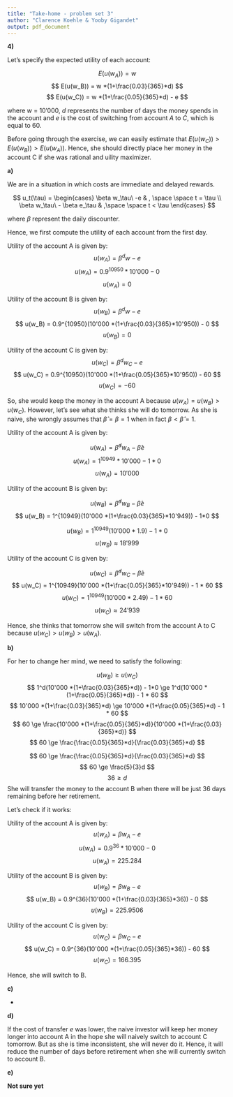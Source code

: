 ```yaml
---
title: "Take-home - problem set 3"
author: "Clarence Koehle & Yooby Gigandet"
output: pdf_document
---
```


**4)**

Let's specify the expected utility of each account:

$$
E(u(w_A)) = w
$$
$$
E(u(w_B)) = w *(1+\frac{0.03}{365}*d)
$$
$$
E(u(w_C)) = w *(1+\frac{0.05}{365}*d) - e
$$

where $w$ = $10'000$, $d$ represents the number of days the money spends in the account and $e$ is the cost of switching from account $A$ to $C$, which is equal to 60.

Before going through the exercise, we can easily estimate that $E(u(w_C)) > E(u(w_B)) > E(u(w_A))$. Hence, she should directly place her money in the account C if she was rational and uility maximizer.

**a)**

We are in a situation in which costs are immediate and delayed rewards. 

$$ 
u_t(\tau) = \begin{cases} \beta w_\tau\ -e  & , \space  \space t = \tau \\ 
\beta w_\tau\ - \beta e_\tau   & ,\space  \space t < \tau  \end{cases}
$$

where $\beta$ represent the daily discounter.

Hence, we first compute the utility of each account from the first day.

Utility of the account A is given by:
$$
u(w_A) = \beta^d w - e
$$
$$
u(w_A) = 0.9^{10950} * 10'000 - 0
$$
$$
u(w_A) = 0
$$

Utility of the account B is given by:
$$
u(w_B) = \beta^d w - e
$$
$$
u(w_B) = 0.9^{10950}(10'000 *(1+\frac{0.03}{365}*10'950)) - 0
$$
$$
u(w_B) = 0
$$

Utility of the account C is given by:
$$
u(w_C) = \beta^d w_C - e
$$
$$
u(w_C) = 0.9^{10950}(10'000 *(1+\frac{0.05}{365}*10'950)) - 60
$$
$$
u(w_C) = -60
$$

So, she would keep the money in the account A because $u(w_A) = u(w_B) > u(w_C)$. However, let's see what she thinks she will do tomorrow. As she is naive, she wrongly assumes that $\hat\beta = \beta = 1$ when in fact $\beta < \hat\beta = 1$.

Utility of the account A is given by:

$$
u(w_A) = \hat\beta^d w_A - \hat\beta e
$$
$$
u(w_A) = 1^{10949} * 10'000 - 1 * 0
$$
$$
u(w_A) = 10'000
$$

Utility of the account B is given by:

$$
u(w_B) = \hat\beta^d w_B - \hat\beta e
$$
$$
u(w_B) = 1^{10949}(10'000 *(1+\frac{0.03}{365}*10'949)) - 1*0
$$

$$
u(w_B) = 1^{10949}(10'000 * 1.9) - 1 *0
$$
$$
u(w_B) \approx 18'999
$$

Utility of the account C is given by:

$$
u(w_C) = \hat\beta^d w_C - \hat\beta e
$$
$$
u(w_C) = 1^{10949}(10'000 *(1+\frac{0.05}{365}*10'949)) - 1 * 60
$$
$$
u(w_C) = 1^{10949}(10'000 * 2.49) - 1*60
$$
$$
u(w_C) \approx 24'939
$$

Hence, she thinks that tomorrow she will switch from the account A to C because $u(w_C) > u(w_B) > u(w_A)$.

**b)**

For her to change her mind, we need to satisfy the following:

$$
u(w_B) \ge u(w_C)
$$
$$
1^d(10'000 *(1+\frac{0.03}{365}*d)) - 1*0 \ge 1^d(10'000 *(1+\frac{0.05}{365}*d)) - 1 * 60
$$
$$
10'000 *(1+\frac{0.03}{365}*d) \ge 10'000 *(1+\frac{0.05}{365}*d) - 1 * 60
$$
$$
60 \ge \frac{10'000 *(1+\frac{0.05}{365}*d)}{10'000 *(1+\frac{0.03}{365}*d)}
$$
$$
60 \ge \frac{\frac{0.05}{365}*d}{\frac{0.03}{365}*d}
$$

$$
60 \ge \frac{\frac{0.05}{365}*d}{\frac{0.03}{365}*d}
$$
$$
60 \ge \frac{5}{3}d
$$
$$
36 \ge d
$$
She will transfer the money to the account B when there will be just 36 days remaining before her retirement.

Let's check if it works:

Utility of the account A is given by:
$$
u(w_A) = \beta w_A - e
$$
$$
u(w_A) = 0.9^{36} * 10'000 - 0
$$
$$
u(w_A) = 225.284
$$

Utility of the account B is given by:
$$
u(w_B) = \beta w_B - e
$$
$$
u(w_B) = 0.9^{36}(10'000 *(1+\frac{0.03}{365}*36)) - 0
$$
$$
u(w_B) = 225.9506
$$

Utility of the account C is given by:
$$
u(w_C) = \beta w_C - e
$$
$$
u(w_C) = 0.9^{36}(10'000 *(1+\frac{0.05}{365}*36)) - 60
$$
$$
u(w_C) = 166.395
$$

Hence, she will switch to B.


**c)**

-

**d)**

If the cost of transfer $e$ was lower, the naive investor will keep her money longer into account A in the hope she will naively switch to account C tomorrow. But as she is time inconsistent, she will never do it. Hence, it will reduce the number of days before retirement when she will currently switch to account B.

**e)**

**Not sure yet**
